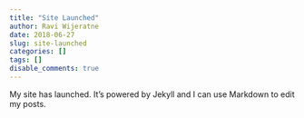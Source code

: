 ```yaml
---
title: "Site Launched"
author: Ravi Wijeratne
date: 2018-06-27
slug: site-launched
categories: []
tags: []
disable_comments: true
---
```


My site has launched. It's powered by Jekyll and I can use Markdown to edit my posts.
